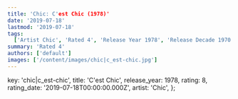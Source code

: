 ```yaml
---
title: 'Chic: C'est Chic (1978)'
date: '2019-07-18'
lastmod: '2019-07-18'
tags:
  ['Artist Chic', 'Rated 4', 'Release Year 1978', 'Release Decade 1970']
summary: 'Rated 4'
authors: ['default']
images: ['/content/images/chic|c_est-chic.jpg']
---
```


  key: 'chic|c_est-chic',
  title: 'C'est Chic',
  release_year: 1978,
  rating: 8,
  rating_date: '2019-07-18T00:00:00.000Z',
  artist: 'Chic',
};

<MusicRating data={data} />
